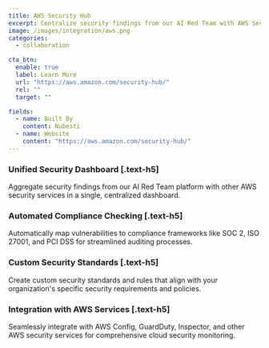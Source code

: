 ```yaml
---
title: AWS Security Hub
excerpt: Centralize security findings from our AI Red Team with AWS Security Hub for unified threat management
image: /images/integration/aws.png
categories:
  - collaboration

cta_btn:
  enable: true
  label: Learn More
  url: "https://aws.amazon.com/security-hub/"
  rel: ""
  target: ""

fields:
  - name: Built By
    content: Nubesti
  - name: Website
    content: "https://aws.amazon.com/security-hub/"
---
```


<Gallery>
  <GalleryItem
    image_src="/integration/images/1.jpg"
    image_alt="example alt text"
    video_src="LXb3EKWsInQ"
    image_source="content-collection"
  />
  <GalleryItem
    width="1/2"
    image_src="/integration/images/2.jpg"
    image_alt="example alt text"
    image_source="content-collection"
  />
  <GalleryItem
    width="1/2"
    image_src="/integration/images/3.jpg"
    image_alt="example alt text"
    image_source="content-collection"
  />
</Gallery>

### Unified Security Dashboard [.text-h5]

Aggregate security findings from our AI Red Team platform with other AWS security services in a single, centralized dashboard.

### Automated Compliance Checking [.text-h5]

Automatically map vulnerabilities to compliance frameworks like SOC 2, ISO 27001, and PCI DSS for streamlined auditing processes.

### Custom Security Standards [.text-h5]

Create custom security standards and rules that align with your organization's specific security requirements and policies.

### Integration with AWS Services [.text-h5]

Seamlessly integrate with AWS Config, GuardDuty, Inspector, and other AWS security services for comprehensive cloud security monitoring.

